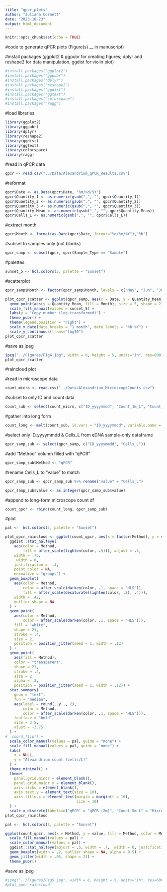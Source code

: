 ```yaml
---
title: "qpcr_plots"
author: "Juliana Cornett"
date: "2023-10-23"
output: html_document
---
```


```r
knitr::opts_chunk$set(echo = TRUE)
```

#code to generate qPCR plots (Figure(s) __ in manuscript)

#install packages (ggplot2 & ggpubr for creating figures; dplyr and reshape2 for data manipulation, ggdist for violin plot)

```r
#install.packages("ggplot2")
#install.packages("ggpubr")
#install.packages("dplyr")
#install.packages("reshape2")
#install.packages("ggdist")
#install.packages("ggtext")
#install.packages("colorspace")
#install.packages("ragg")
```

#load libraries

```r
library(ggplot2)
library(ggpubr)
library(dplyr)
library(reshape2)
library(ggdist)
library(ggtext)
library(colorspace)
library(ragg)
```

#read in qPCR data 

```r
qpcr <- read.csv("../Data/Alexandrium_qPCR_Results.csv")
```

#reformat

```r
qpcr$Date <- as.Date(qpcr$Date, "%m/%d/%Y")
qpcr$Quantity_1 <- as.numeric(gsub(",", "", qpcr$Quantity_1))
qpcr$Quantity_2 <- as.numeric(gsub(",", "", qpcr$Quantity_2))
qpcr$Quantity_3 <- as.numeric(gsub(",", "", qpcr$Quantity_3))
qpcr$Quantity_Mean <- as.numeric(gsub(",", "", qpcr$Quantity_Mean))
qpcr$Cells_L <- as.numeric(gsub(",", "", qpcr$Cells_L))
```

#extract month 

```r
qpcr$Month <- format(as.Date(qpcr$Date, format="%d/%m/%Y"),"%b")
```

#subset to samples only (not blanks)

```r
qpcr_samp <- subset(qpcr, qpcr$Sample_Type == "Sample")
```

#palettes

```r
sunset_5 <- hcl.colors(5, palette = "Sunset")
```

#scatterplot

```r
qpcr_samp$Month <- factor(qpcr_samp$Month, levels = c("May", "Jun", "Jul", "Aug", "Sep"))

plot_qpcr_scatter <- ggplot(qpcr_samp, aes(x = Date, y = Quantity_Mean)) +
  geom_point(aes(y = Quantity_Mean, fill = Month), size = 5, shape = 21) + 
  scale_fill_manual(values = sunset_5) +
  labs(y = "Copy number (log-transformed)") + 
  theme_pubr() +
  theme(legend.position = "right") +
  scale_x_date(date_breaks = "1 month", date_labels = "%b %Y") +
  scale_y_continuous(trans="log10")
plot_qpcr_scatter
```

#save as jpeg

```r
jpeg("../Figures/Fig4.jpg", width = 8, height = 5, units="in", res=600)
plot_qpcr_scatter
```

#raincloud plot

#read in microscope data

```r
count_micro <- read.csv("../Data/Alexandrium_MicroscopeCounts.csv")
```

#subset to only ID and count data

```r
count_sub <- select(count_micro, c("ID_yyyymmdd", "Count_1m_L", "Count_5m_L"))
```

#gather into long form

```r
count_long <- melt(count_sub, id.vars = "ID_yyyymmdd", variable.name = "Method")
```

#select only ID_yyyymmdd & Cells_L from eDNA sample-only dataframe

```r
qpcr_samp_sub <- select(qpcr_samp, c("ID_yyyymmdd", "Cells_L"))
```

#add "Method" column filled with "qPCR"

```r
qpcr_samp_sub$Method <- "qPCR"
```

#rename Cells_L to "value" to match

```r
qpcr_samp_sub <- qpcr_samp_sub %>% rename("value" = "Cells_L")
```

```r
qpcr_samp_sub$value <- as.integer(qpcr_samp_sub$value)
```

#append to long-form microscope count df

```r
count_qpcr <- rbind(count_long, qpcr_samp_sub)
```

#plot

```r
pal <-  hcl.colors(3, palette = "Sunset")

plot_qpcr_raincloud <- ggplot(count_qpcr, aes(x = factor(Method), y = value)) + 
  ggdist::stat_halfeye(
    aes(color = Method,
        fill = after_scale(lighten(color, .5))), adjust = .5, 
    width = .75, 
    .width = 0,
    justification = -.4, 
    point_color = NA,
    normalize = "groups") + 
  geom_boxplot(
    aes(color = Method,
        color = after_scale(darken(color, .1, space = "HLS")),
        fill = after_scale(desaturate(lighten(color, .8), .4))),
    width = .42, 
    outlier.shape = NA
  ) +
  geom_point(
    aes(color = Method,
        color = after_scale(darken(color, .1, space = "HLS"))),
    fill = "white",
    shape = 21,
    stroke = .4,
    size = 2,
    position = position_jitter(seed = 1, width = .12)
  ) + 
  geom_point(
    aes(fill = Method),
    color = "transparent",
    shape = 21,
    stroke = .4,
    size = 2,
    alpha = .3,
    position = position_jitter(seed = 1, width = .12)) + 
  stat_summary(
    geom = "text",
    fun = "median",
    aes(label = round(..y.., 2),
        color = Method,
        color = after_scale(darken(color, .1, space = "HLS"))),
    fontface = "bold",
    size = 3.5,
    vjust = -3.75
  ) +
#  coord_flip() +
  scale_color_manual(values = pal, guide = "none") +
  scale_fill_manual(values = pal, guide = "none") +
  labs(
    x = NULL,
    y = "Alexandrium count (cells/L)"
  ) +
  theme_minimal() +
  theme(
    panel.grid.minor = element_blank(),
    panel.grid.major.y = element_blank(),
    axis.ticks = element_blank(),
    axis.text.y = element_text(size = 10),
    axis.title.x = element_text(margin = margin(t = 10),
                                size = 10)
  ) +
  scale_x_discrete(labels=c("qPCR" = "qPCR (2m)", "Count_5m_L" = "Microscope (5m)", "Count_1m_L" = "Microscope (1m)"))
plot_qpcr_raincloud
```
```r
pal <-  hcl.colors(3, palette = "Sunset")

ggplot(count_qpcr, aes(x = Method, y = value, fill = Method, color = Method)) + 
  scale_fill_manual(values = pal) +
  scale_color_manual(values = pal) +
  ggdist::stat_halfeye(adjust = .5, width = .7, .width = 0, justification = -.2, point_colour = NA, normalize = "groups") + 
  geom_boxplot(width = .2, outlier.shape = NA, alpha = 0.5) + 
  geom_jitter(width = .05, shape = 21) +
  theme_pubr()
```

#save as jpeg

```r
#jpeg("../Figures/Fig5.jpg", width = 8, height = 5, units="in", res=600)
#plot_qpcr_raincloud
```
